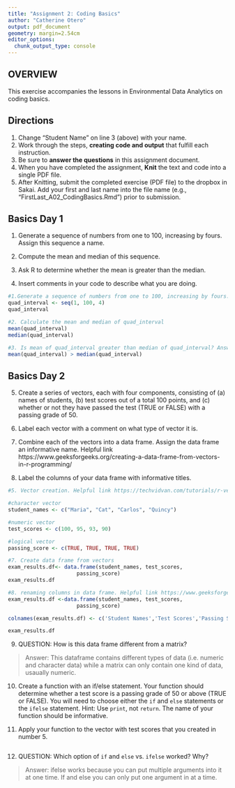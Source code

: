 ```yaml
---
title: "Assignment 2: Coding Basics"
author: "Catherine Otero"
output: pdf_document
geometry: margin=2.54cm
editor_options: 
  chunk_output_type: console
---
```


## OVERVIEW

This exercise accompanies the lessons in Environmental Data Analytics on coding basics. 

## Directions
1. Change "Student Name" on line 3 (above) with your name.
2. Work through the steps, **creating code and output** that fulfill each instruction.
3. Be sure to **answer the questions** in this assignment document.
4. When you have completed the assignment, **Knit** the text and code into a single PDF file.
5. After Knitting, submit the completed exercise (PDF file) to the dropbox in Sakai. Add your first and last name into the file name (e.g., "FirstLast_A02_CodingBasics.Rmd") prior to submission.



## Basics Day 1

1. Generate a sequence of numbers from one to 100, increasing by fours. Assign this sequence a name. 

2. Compute the mean and median of this sequence. 

3. Ask R to determine whether the mean is greater than the median. 

4. Insert comments in your code to describe what you are doing.

```r
#1.Generate a sequence of numbers from one to 100, increasing by fours. Name the output quad_interval
quad_interval <- seq(1, 100, 4)
quad_interval

#2. Calculate the mean and median of quad_interval
mean(quad_interval)
median(quad_interval)

#3. Is mean of quad_interval greater than median of quad_interval? Answer=FALSE
mean(quad_interval) > median(quad_interval)


```

## Basics Day 2

5. Create a series of vectors, each with four components, consisting of (a) names of students, (b) test scores out of a total 100 points, and (c) whether or not they have passed the test (TRUE or FALSE) with a passing grade of 50.

6. Label each vector with a comment on what type of vector it is.

7. Combine each of the vectors into a data frame. Assign the data frame an informative name. Helpful link
https://www.geeksforgeeks.org/creating-a-data-frame-from-vectors-in-r-programming/

8. Label the columns of your data frame with informative titles.

```r
#5. Vector creation. Helpful link https://techvidvan.com/tutorials/r-vector/

#character vector
student_names <- c("Maria", "Cat", "Carlos", "Quincy")

#numeric vector
test_scores <- c(100, 95, 93, 90)

#logical vector
passing_score <- c(TRUE, TRUE, TRUE, TRUE)

#7. Create data frame from vectors
exam_results.df<- data.frame(student_names, test_scores, 
                      passing_score)
exam_results.df

#8. renaming columns in data frame. Helpful link https://www.geeksforgeeks.org/change-column-name-of-a-given-dataframe-in-r/
exam_results.df <-data.frame(student_names, test_scores, 
                      passing_score)

colnames(exam_results.df) <- c('Student Names','Test Scores','Passing Score?')

exam_results.df
```

9. QUESTION: How is this data frame different from a matrix?

> Answer: This dataframe contains different types of data (i.e. numeric and character data) while a matrix can only contain one kind of data, usaually numeric.

10. Create a function with an if/else statement. Your function should determine whether a test score is a passing grade of 50 or above (TRUE or FALSE). You will need to choose either the `if` and `else` statements or the `ifelse` statement. Hint: Use `print`, not `return`. The name of your function should be informative.

11. Apply your function to the vector with test scores that you created in number 5. 

```r

```

12. QUESTION: Which option of `if` and `else` vs. `ifelse` worked? Why?

> Answer: ifelse works because you can put multiple arguments into it at one time. If and else you can only put one argument in at a time.
